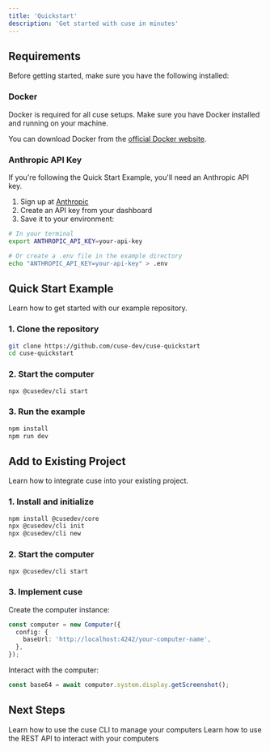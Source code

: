 ```yaml
---
title: 'Quickstart'
description: 'Get started with cuse in minutes'
---
```


## Requirements

Before getting started, make sure you have the following installed:

### Docker
Docker is required for all cuse setups. Make sure you have Docker installed and running on your machine.
    
You can download Docker from the [official Docker website](https://www.docker.com/get-started/).

### Anthropic API Key
If you're following the Quick Start Example, you'll need an Anthropic API key.
    
1. Sign up at [Anthropic](https://www.anthropic.com/)
2. Create an API key from your dashboard
3. Save it to your environment:
```bash
# In your terminal
export ANTHROPIC_API_KEY=your-api-key

# Or create a .env file in the example directory
echo "ANTHROPIC_API_KEY=your-api-key" > .env
```

## Quick Start Example

Learn how to get started with our example repository.

### 1. Clone the repository
```bash
git clone https://github.com/cuse-dev/cuse-quickstart
cd cuse-quickstart
```

### 2. Start the computer
```bash
npx @cusedev/cli start
```

### 3. Run the example
```bash
npm install
npm run dev
```

## Add to Existing Project

Learn how to integrate cuse into your existing project.

### 1. Install and initialize
```bash
npm install @cusedev/core
npx @cusedev/cli init
npx @cusedev/cli new
```

### 2. Start the computer
```bash
npx @cusedev/cli start
```

### 3. Implement cuse
Create the computer instance:
```typescript
const computer = new Computer({
  config: {
    baseUrl: 'http://localhost:4242/your-computer-name',
  },
});
```

Interact with the computer:
```typescript
const base64 = await computer.system.display.getScreenshot();
```

## Next Steps

<CardGroup>
  <Card
    title="CLI Reference"
    icon="square-terminal"
    href="/cli/init"
  >
    Learn how to use the cuse CLI to manage your computers
  </Card>
  <Card
    title="API Reference"
    icon="laptop"
    href="/api-reference"
  >
    Learn how to use the REST API to interact with your computers
  </Card>
</CardGroup>
